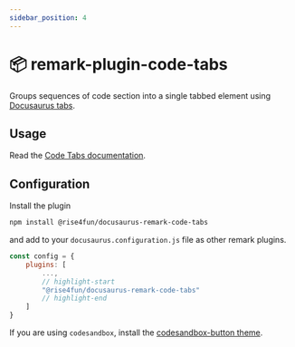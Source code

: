 ```yaml
---
sidebar_position: 4
---
```


# 📦 remark-plugin-code-tabs

Groups sequences of code section into a single tabbed element
using [Docusaurus tabs](https://docusaurus.io/docs/markdown-features/tabs).

## Usage

Read the [Code Tabs documentation](/docs/markdown-features/code-tabs).

## Configuration

Install the plugin

```bash npm2yarn
npm install @rise4fun/docusaurus-remark-code-tabs
```

and add to your `docusaurus.configuration.js` file as other remark plugins.

```js
const config = {
    plugins: [
        ...,
        // highlight-start
        "@rise4fun/docusaurus-remark-code-tabs"
        // highlight-end
    ]
}
```

If you are using `codesandbox`, install 
the [codesandbox-button theme](./docusaurus-theme-codesandbox-button).
